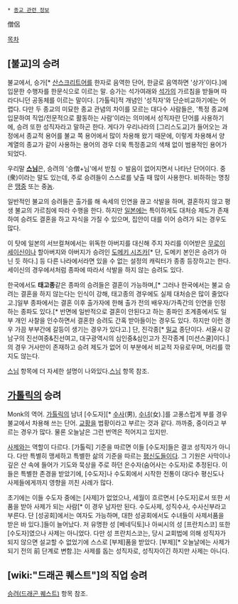  * [[종교 관련 정보]]

僧侶

[[목차]]
== [불교]의 승려 ==
불교에서, 승가[* [[산스크리트어]]를 한자로 음역한 단어, 한글로 음역하면 '상가'이다.]에 입문한 수행자를 한문식으로 이르는 말. 승가는 석가여래와 [[석가]]의 가르침을 받들며 따라다니던 공동체를 이르는 말이다. [가톨릭]적 개념인 '성직자'와 단순비교하기에는 어렵다. 다만 두 종교의 미묘한 종교 관념의 차이를 모르는 대다수 사람들은, '특정 종교에 입문하여 직업/전문적으로 활동하는 사람'이라는 의미에서 성직자란 단어를 사용하기에, 승려 또한 성직자라고 말하곤 한다. 게다가 우리나라의 [그리스도교]가 들어오는 과정에서 종교적 용어를 불교 쪽 용어에서 많이 차용해 왔기 때문에, 이렇게 차용해서 양 계열의 종교가 같이 사용하는 용어의 경우 더욱 특정종교의 색채 없이 범용적인 용어가 되었다.

우리말 '''[[스님]]'''은, 승려의 '승僧+님'에서 받침 ㅇ 발음이 없어지면서 나타난 단어이다. 중(衆)이라는 말도 있는데, 주로 승려들이 스스로를 낮출 때 많이 사용한다. 비하하는 명칭은 [[땡중]] 또는 중[[놈]].

일반적인 불교의 승려들은 출가를 해 속세의 인연을 끊고 삭발을 하며, 결혼하지 않고 평생 불교의 가르침에 따라 수행을 한다. 하지만 [[일본]]에는 특이하게도 대처승 제도가 존재하여 승려도 결혼을 하고 자식을 가질 수 있으며, 집안이 대를 이어 승려가 되는 경우도 많다. 

이 탓에 일본의 서브컬쳐에서는 위독한 아버지를 대신해 주지 자리를 이어받은 [[무로이 세이신]]이나 할아버지와 아버지가 승려인 [[도메키 시즈카]][* 단, 도메키 본인은 승려가 아닌 듯 하다.] 등 다른 나라에서라면 있을 수 없는 설정의 캐릭터가 종종 등장하고는 한다. 세이신의 경우에서처럼 종파에 따라서 삭발을 하지 않는 승려도 있다.

한국에서도 '''태고종'''같은 종파의 승려들은 결혼이 가능하며,[* 그러나 한국에서는 불교 승려는 결혼을 하지 않는다는 인식이 강해, 태고종의 경우에도 실제 대처승은 많이 줄었다고.]일부 종파에서는 결혼 이후 출가자에 한해 출가 전의 배우자/가족간의 인연을 인정하는 종파도 있다.[* 반면에 일반적으로 결혼이 안된다고 하는 종파인 조계종에서도 일부 개인 사찰을 인수하면서 결혼한 승려도 간혹 받아들이는 경우도 있다. 하지만 이런 경우 가끔 부부간에 갈등이 생기는 경우가 있다고.]  단, 진각종[* [[밀교]] 종단이다. 서울시 강남구의 진선여중&진선여고, 대구광역시의 심인중&심인고가 진각종계 [미션스쿨]이다.]의 경우 거사만이 존재하고 승려 제도가 없어 이 부분에서 비교적 자유로우며, 머리를 깎지도 않는다.

[[스님]] 항목에 더 자세한 설명이 나와있다.[[스님]] 항목 참조.

== [[가톨릭]]의 승려 ==
Monk의 역어. [[가톨릭]]의 남녀 [수도자][* [[수사]](男), [[수녀]](女).]를 고풍스럽게 부를 경우 불교에서 차용해 쓰는 단어. [[교황]]을 법황이라고 부르는 것과 같다. 까까중, 중이라고 부르는 경우가 많다. 물론 오늘날은 그런 번역은 적어지고 있지만.

[[사제]]와는 역할이 다르다. [가톨릭] 기준을 따르면 이들 [수도자]들은 결코 성직자가 아니다. 다만 특별히 맹세하고 특별한 삶의 기준을 따르는 [[평신도]]들이다. 그 기원은 사막이나 깊은 산 속에 들어가 기도와 묵상을 주로 하던 은수자(숨어사는 수도자)로 추정된다. 이들은 특별한 존경을 받았기에, [수도자]나 수도회에서 시작한 전통이 대다수 평신도나 사제들에게까지 영향을 끼친 사례가 많다.

초기에는 이들 수도자 중에는 [사제]가 없었으나, 세월이 흐르면서 [수도자]로서 또한 서품을 받아 사제가 되는 사람[* 이 경우 남자만 된다. 수도사제, 성직수사, 수사신부라고 부른다. 단 [성공회]에서는 여자도 가능하며, 대한 성공회에서도 수녀들이 사제서품을 받은 바 있다.]들이 늘어났다. 저 유명한 성 [베네딕토]나 아씨시의 성 [프란치스코] 또한 [수도자]였으나 사제는 아니었다. 다만 성 프란치스코는, 당시 교회법에 의해 성직자가 되지 않으면 설교할 수 없었기에 스스로 [부제]품을 받았다. [부제][* 오늘날에는 사제가 되기 전의 前 단계로 변함.]는 사제를 돕는 성직자로, 성직자이긴 하지만 사제는 아니다.

== [wiki:"드래곤 퀘스트"]의 직업 승려 ==
[[승려(드래곤 퀘스트)]] 항목 참조.
